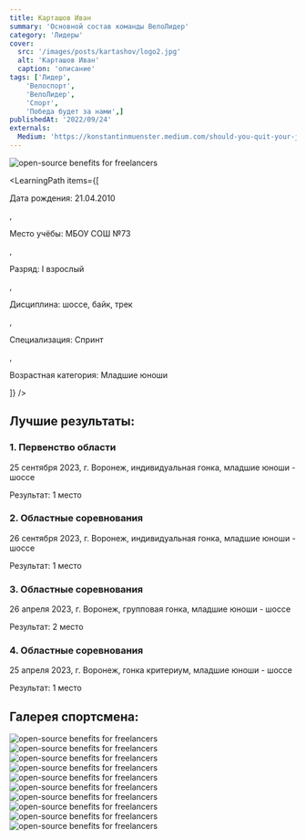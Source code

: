 ```yaml
---
title: Карташов Иван
summary: 'Основной состав команды ВелоЛидер'
category: 'Лидеры'
cover:
  src: '/images/posts/kartashov/logo2.jpg'
  alt: 'Карташов Иван'
  caption: 'описание'
tags: ['Лидер',
    'Велоспорт',
    'ВелоЛидер',
    'Спорт',
    'Победа будет за нами',]
publishedAt: '2022/09/24'
externals:
  Medium: 'https://konstantinmuenster.medium.com/should-you-quit-your-job-for-your-side-project-ed77985431c'
---
```

<CardLeaders>
<Image
  src="/images/posts/kartashov/logo2.jpg"
  alt="open-source benefits for freelancers"
/>

<LearningPath
  items={[
    <p>Дата рождения: 21.04.2010</p>,
    <p>Место учёбы: МБОУ СОШ №73</p>,
    <p>Разряд: I взрослый</p>,
    <p>Дисциплина: шоссе, байк, трек</p>,
    <p>Специализация: Спринт</p>,
    <p>Возрастная категория: Младшие юноши</p>
  ]}
/>
</CardLeaders>

## Лучшие результаты:

### 1. Первенство области 

25 сентября 2023, г. Воронеж, индивидуальная гонка, младшие юноши - шоссе 

Результат: 1 место 

### 2. Областные соревнования 

26 сентября 2023, г. Воронеж, индивидуальная гонка, младшие юноши - шоссе 

Результат: 1 место 

### 3. Областные соревнования 

26 апреля 2023, г. Воронеж, групповая гонка, младшие юноши - шоссе

Результат: 2 место 

### 4. Областные соревнования 

25 апреля 2023, г. Воронеж, гонка критериум, младшие юноши - шоссе 

Результат: 1 место 


## Галерея спортсмена:
<Image
  src="/images/posts/kartashov/1.jpg"
  alt="open-source benefits for freelancers"
/>
<Image
  src="/images/posts/kartashov/2.jpg"
  alt="open-source benefits for freelancers"
/>
<Image
  src="/images/posts/kartashov/3.jpg"
  alt="open-source benefits for freelancers"
/>
<Image
  src="/images/posts/kartashov/4.jpg"
  alt="open-source benefits for freelancers"
/>
<Image
  src="/images/posts/kartashov/5.jpg"
  alt="open-source benefits for freelancers"
/>
<Image
  src="/images/posts/kartashov/6.jpg"
  alt="open-source benefits for freelancers"
/>
<Image
  src="/images/posts/kartashov/7.jpg"
  alt="open-source benefits for freelancers"
/>
<Image
  src="/images/posts/kartashov/8.jpg"
  alt="open-source benefits for freelancers"
/>
<Image
  src="/images/posts/kartashov/9.jpg"
  alt="open-source benefits for freelancers"
/>
<Image
  src="/images/posts/kartashov/10.jpg"
  alt="open-source benefits for freelancers"
/>


